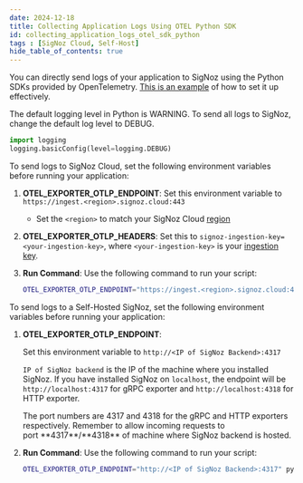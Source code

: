 ```yaml
---
date: 2024-12-18
title: Collecting Application Logs Using OTEL Python SDK
id: collecting_application_logs_otel_sdk_python
tags : [SigNoz Cloud, Self-Host]
hide_table_of_contents: true
---
```


You can directly send logs of your application to SigNoz using the Python SDKs provided by OpenTelemetry. [This is an example](https://github.com/open-telemetry/opentelemetry-python/tree/main/docs/examples/logs) of how to 
set it up effectively.

<Admonition>
The default logging level in Python is WARNING. To send all logs to SigNoz, change the default log level to DEBUG.

```python
import logging
logging.basicConfig(level=logging.DEBUG)
```
</Admonition>

<Tabs entityName="plans">

<TabItem value="signoz-cloud" label="SigNoz Cloud" default>

To send logs to SigNoz Cloud, set the following environment variables before running your application:

1. **OTEL_EXPORTER_OTLP_ENDPOINT**:
   Set this environment variable to `https://ingest.<region>.signoz.cloud:443`

   - Set the `<region>` to match your SigNoz Cloud [region](https://signoz.io/docs/ingestion/signoz-cloud/overview/#endpoint)


2. **OTEL_EXPORTER_OTLP_HEADERS**:
   Set this to `signoz-ingestion-key=<your-ingestion-key>`, where `<your-ingestion-key>` is your [ingestion key](https://signoz.io/docs/ingestion/signoz-cloud/keys/).

3. **Run Command**:
   Use the following command to run your script:

   ```bash
   OTEL_EXPORTER_OTLP_ENDPOINT="https://ingest.<region>.signoz.cloud:443" OTEL_EXPORTER_OTLP_HEADERS="signoz-ingestion-key=<SIGNOZ_INGESTION_KEY>" python3 example.py
   ```

</TabItem>

<TabItem value="self-host" label="Self-Host" default>

To send logs to a Self-Hosted SigNoz, set the following environment variables before running your application:

1. **OTEL_EXPORTER_OTLP_ENDPOINT**:
   
   Set this environment variable to `http://<IP of SigNoz Backend>:4317`
   
   `IP of SigNoz backend` is the IP of the machine where you installed SigNoz. If you have installed SigNoz on `localhost`, the endpoint will be `http://localhost:4317` for gRPC exporter and `http://localhost:4318` for HTTP exporter.
     
    <Admonition>
     The port numbers are 4317 and 4318 for the gRPC and HTTP exporters respectively. Remember to allow incoming requests to port **4317**/**4318** of machine where SigNoz backend is hosted.
    </Admonition>
2. **Run Command**:
   Use the following command to run your script:

   ```bash
   OTEL_EXPORTER_OTLP_ENDPOINT="http://<IP of SigNoz Backend>:4317" python3 example.py
   ```

</TabItem>

</Tabs>
